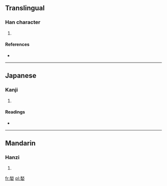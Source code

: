 ==Translingual==

===Han character===
{{Han char|rn=38|rad=女|as=09|sn=12|four=2940<sub>4</sub>|canj=竹火女 (HFV)}}

# {{defn|Han|sort=女09}}

====References====
* {{Han ref|kx=0267.160|dkj=06521|hdz=21066.080|uh=5A9D|ud=23197|bh=D8CF|bd=55503}}

----

==Japanese==

===Kanji===
{{ja-kanji|grade=|rs=女09}}

# {{defn|Japanese|sort=女09}}

====Readings====
* {{ja-readings|on=[[しゅう]] (shū), [[しゅ]] (shu)|kun=}}

----

==Mandarin==

===Hanzi===
{{cmn-hanzi|pin=[[qiū]] ([[qiu1]])|wg=ch'iu<sup>1</sup>}}

# {{defn|Mandarin|sort=女09}}

[[fr:媝]]
[[pl:媝]]